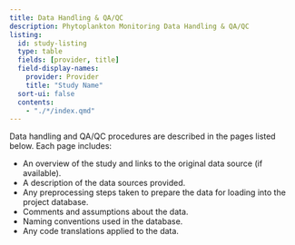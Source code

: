 ```yaml
---
title: Data Handling & QA/QC
description: Phytoplankton Monitoring Data Handling & QA/QC
listing:
  id: study-listing
  type: table
  fields: [provider, title]
  field-display-names:
    provider: Provider
    title: "Study Name"
  sort-ui: false
  contents:
    - "./*/index.qmd"
---
```


Data handling and QA/QC procedures are described in the pages listed below. Each page includes:

- An overview of the study and links to the original data source (if available).
- A description of the data sources provided.
- Any preprocessing steps taken to prepare the data for loading into the project database.
- Comments and assumptions about the data.
- Naming conventions used in the database.
- Any code translations applied to the data.

:::{.study-listing}
:::
